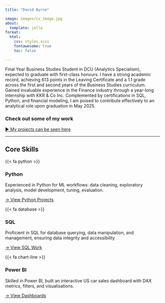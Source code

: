 ```yaml
---
title: "David Byrne"

image: images/cv_image.jpg
about:
  template: jolla
format:
  html:
    css: styles.scss
    fontawesome: true
    toc: false

---
```


<div class="hero">
  <p>Final Year Business Studies Student in DCU (Analytics Specialism), expected to graduate with first-class honours.  I have a strong academic record, achieving 613 points in the Leaving Certificate and a 1.1 grade across the first and second years of the Business Studies curriculum. Gained invaluable experience in the Finance industry through a year-long internship with KKR & Co Inc. Complemented by certifications in SQL, Python, and financial modeling, I am poised to contribute effectively to an analytical role upon graduation in May 2025.</p>
</div>

### Check out some of my work
[► My projects can be seen here](projects.qmd)

---
## Core Skills

::: skill-grid

::: skill-card

{{< fa python >}}

### Python  
Experienced in Python for ML workflows: data cleaning, exploratory analysis, model development, tuning, evaluation.

[→ View Python Projects](projects/baa1027_adv_python.qmd){.btn .btn-primary}

:::

::: skill-card

{{< fa database >}}

### SQL  
Proficient in SQL for database querying, data manipulation, and management, ensuring data integrity and accessibility

[→ View SQL Work](projects/programming&visualisation.qmd){.btn .btn-primary}

:::

::: skill-card

{{< fa chart-line >}}

### Power BI  
Skilled in Power BI, built an interactive US car sales dashboard with DAX metrics, filters, and visualisations.

[→ View Dashboards](projects/programming&visualisation.qmd){.btn .btn-primary}

:::

:::

